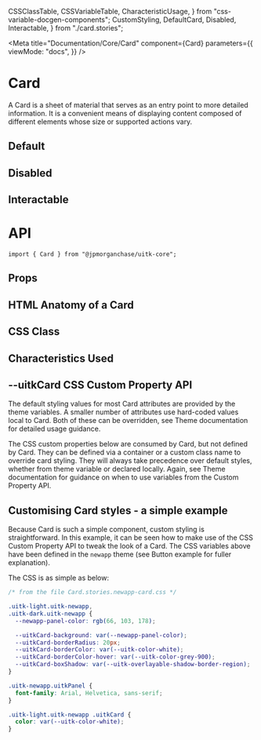   CSSClassTable,
  CSSVariableTable,
  CharacteristicUsage,
} from "css-variable-docgen-components";
  CustomStyling,
  DefaultCard,
  Disabled,
  Interactable,
} from "./card.stories";

<Meta
  title="Documentation/Core/Card"
  component={Card}
  parameters={{
    viewMode: "docs",
  }}
/>

# Card

A Card is a sheet of material that serves as an entry point to more detailed information. It is a convenient means of displaying content composed of different elements whose size or supported actions vary.

## Default

<Canvas>
  <Story id="core-card--default-card" />
</Canvas>

## Disabled

<Canvas>
  <Story id="core-card--disabled" />
</Canvas>

## Interactable

<Canvas>
  <Story id="core-card--interactable" />
</Canvas>

# API

```
import { Card } from "@jpmorganchase/uitk-core";
```

## Props

<Story name="Props">
  <ArgsTable of={Card} />
</Story>

## HTML Anatomy of a Card

<Canvas>
  <Story name="HTML Anatomy">
    <ComponentAnatomy showLegend>
      <DefaultCard />
    </ComponentAnatomy>
    <ComponentAnatomy showLegend>
      <Disabled />
    </ComponentAnatomy>
    <ComponentAnatomy showLegend>
      <Interactable />
    </ComponentAnatomy>
  </Story>
</Canvas>

## CSS Class

<Story name="CSS Classes">
  <CSSClassTable of={Card} />
</Story>

## Characteristics Used

<Story name="Characteristics">
  <CharacteristicUsage of={Card} />
</Story>

## --uitkCard CSS Custom Property API

The default styling values for most Card attributes are provided by the theme variables. A smaller number of attributes
use hard-coded values local to Card. Both of these can be overridden, see Theme documentation for detailed usage guidance.

The CSS custom properties below are consumed by Card, but not defined by Card. They can be defined via a container or
a custom class name to override card styling. They will always take precedence over default styles, whether from theme variable
or declared locally. Again, see Theme documentation for guidance on when to use variables from the Custom Property API.

<Story name="Custom Property API">
  <CSSVariableTable of={Card} />
</Story>

## Customising Card styles - a simple example

Because Card is such a simple component, custom styling is straightforward. In this example, it can be seen how to make use of the CSS Custom Property API to
tweak the look of a Card. The CSS variables above have been defined in the `newapp` theme (see Button example for fuller explanation).

<Canvas>
  <Story name="Custom Styling" decorators={[withFlexGap]}>
    <CustomStyling />
  </Story>
</Canvas>

The CSS is as simple as below:

```css
/* from the file Card.stories.newapp-card.css */

.uitk-light.uitk-newapp,
.uitk-dark.uitk-newapp {
  --newapp-panel-color: rgb(66, 103, 178);

  --uitkCard-background: var(--newapp-panel-color);
  --uitkCard-borderRadius: 20px;
  --uitkCard-borderColor: var(--uitk-color-white);
  --uitkCard-borderColor-hover: var(--uitk-color-grey-900);
  --uitkCard-boxShadow: var(--uitk-overlayable-shadow-border-region);
}

.uitk-newapp.uitkPanel {
  font-family: Arial, Helvetica, sans-serif;
}

.uitk-light.uitk-newapp .uitkCard {
  color: var(--uitk-color-white);
}
```
